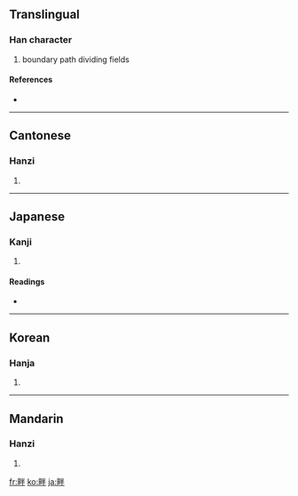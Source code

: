 ==Translingual==

===Han character===
{{Han char|rn=102|rad=田|as=05|sn=10|four=6905<sub>0</sub>|canj=田火手 (WFQ)|ids=⿰[[田]][[半]]}}

# boundary path dividing fields

====References====
* {{Han ref|kx=0760.370|dkj=21801|dj=1170.230|hdz=42539.010|uh=7554|ud=30036|bh=AF60|bd=44896}}

----

==Cantonese==

===Hanzi===
{{yue-hanzi|jyut=|y=bun6}}

# {{defn|Cantonese|sort=田05}}

----

==Japanese==

===Kanji===
{{ja-kanji|grade=c|rs=田05}}

# {{defn|Japanese|sort=田05}}

====Readings====
* {{ja-readings|on=[[はん]] (han)|kun=[[あぜ]] (aze), [[くろ]] (kuro), [[そむく]] (somuku)|nanori=}}

----

==Korean==

===Hanja===
{{ko-hanja|hangeul=반|eumhun=|rv=ban|mr=pan|y=pan}}

# {{defn|Korean|sort=田05}}

----

==Mandarin==

===Hanzi===
{{cmn-hanzi|pin=[[pàn]] ([[pan4]])|wg=p'an<sup>4</sup>}}

# {{defn|Mandarin|sort=田05}}

[[fr:畔]]
[[ko:畔]]
[[ja:畔]]